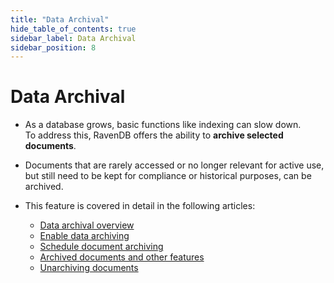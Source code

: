 ```yaml
---
title: "Data Archival"
hide_table_of_contents: true
sidebar_label: Data Archival
sidebar_position: 8
---
```



# Data Archival
<Admonition type="note" title="">

* As a database grows, basic functions like indexing can slow down.  
  To address this, RavenDB offers the ability to **archive selected documents**.  
 
* Documents that are rarely accessed or no longer relevant for active use,  
  but still need to be kept for compliance or historical purposes, can be archived.

* This feature is covered in detail in the following articles:
  * [Data archival overview](../../../data-archival/overview.mdx)
  * [Enable data archiving](../../../data-archival/enable-data-archiving.mdx)
  * [Schedule document archiving](../../../data-archival/schedule-document-archiving.mdx)
  * [Archived documents and other features](../../../data-archival/archived-documents-and-other-features.mdx)
  * [Unarchiving documents](../../../data-archival/unarchiving-documents.mdx)

</Admonition>
